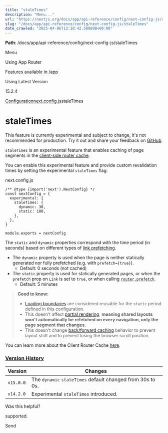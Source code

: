 ---
title: "staleTimes"
description: "Menu..."
url: "https://nextjs.org/docs/app/api-reference/config/next-config-js/staleTimes"
slug: "/docs/app/api-reference/config/next-config-js/staleTimes"
date_crawled: "2025-04-06T12:10:42.580898+00:00"
---

**Path**: /docs/app/api-reference/config/next-config-js/staleTimes

Menu

Using App Router

Features available in /app

Using Latest Version

15.2.4

[Configuration](/docs/app/api-reference/config)[next.config.js](/docs/app/api-reference/config/next-config-js)staleTimes

# staleTimes

This feature is currently experimental and subject to change, it's not recommended for production. Try it out and share your feedback on [GitHub](https://github.com/vercel/next.js/issues).

`staleTimes` is an experimental feature that enables caching of page segments in the [client-side router cache](/docs/app/building-your-application/caching#client-side-router-cache).

You can enable this experimental feature and provide custom revalidation times by setting the experimental `staleTimes` flag:

next.config.js

```
/** @type {import('next').NextConfig} */
const nextConfig = {
  experimental: {
    staleTimes: {
      dynamic: 30,
      static: 180,
    },
  },
}
 
module.exports = nextConfig
```

The `static` and `dynamic` properties correspond with the time period (in seconds) based on different types of [link prefetching](/docs/app/api-reference/components/link#prefetch).

* The `dynamic` property is used when the page is neither statically generated nor fully prefetched (e.g. with `prefetch={true}`).
  + Default: 0 seconds (not cached)
* The `static` property is used for statically generated pages, or when the `prefetch` prop on `Link` is set to `true`, or when calling [`router.prefetch`](/docs/app/building-your-application/caching#routerprefetch).
  + Default: 5 minutes

> **Good to know:**
>
> * [Loading boundaries](/docs/app/api-reference/file-conventions/loading) are considered reusable for the `static` period defined in this configuration.
> * This doesn't affect [partial rendering](/docs/app/building-your-application/routing/linking-and-navigating#4-partial-rendering), **meaning shared layouts won't automatically be refetched on every navigation, only the page segment that changes.**
> * This doesn't change [back/forward caching](/docs/app/building-your-application/caching#client-side-router-cache) behavior to prevent layout shift and to prevent losing the browser scroll position.

You can learn more about the Client Router Cache [here](/docs/app/building-your-application/caching#client-side-router-cache).

### [Version History](#version-history)

| Version | Changes |
| --- | --- |
| `v15.0.0` | The `dynamic` `staleTimes` default changed from 30s to 0s. |
| `v14.2.0` | Experimental `staleTimes` introduced. |

Was this helpful?

supported.

Send